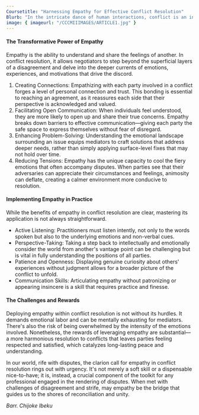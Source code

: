 ```yaml
---
Coursetitle: "Harnessing Empathy for Effective Conflict Resolution"
Blurb: "In the intricate dance of human interactions, conflict is an inescapable partner. Whether between individuals, within organizations, or across nations, the tremors of dissent echo universally. It’s within this frequently distressing tableau that empathy emerges—not simply as a virtuous trait, but as a critically important tool in the process of conflict resolution."
image: { imageurl: "/CCCMIIIMAGES/ARTICLE1.jpg" }
---
```


#### The Transformative Power of Empathy

Empathy is the ability to understand and share the feelings of another. In conflict resolution, it allows negotiators to step beyond the superficial layers of a disagreement and delve into the deeper currents of emotions, experiences, and motivations that drive the discord.

1. Creating Connections: Empathizing with each party involved in a conflict forges a level of personal connection and trust. This bonding is essential to reaching an agreement, as it reassures each side that their perspective is acknowledged and valued.
2. Facilitating Open Communication: When individuals feel understood, they are more likely to open up and share their true concerns. Empathy breaks down barriers to effective communication—giving each party the safe space to express themselves without fear of disregard.
3. Enhancing Problem-Solving: Understanding the emotional landscape surrounding an issue equips mediators to craft solutions that address deeper needs, rather than simply applying surface-level fixes that may not hold over time.
4. Reducing Tensions: Empathy has the unique capacity to cool the fiery emotions that often accompany disputes. When parties see that their adversaries can appreciate their circumstances and feelings, animosity can deflate, creating a calmer environment more conducive to resolution.

#### Implementing Empathy in Practice

While the benefits of empathy in conflict resolution are clear, mastering its application is not always straightforward.

- Active Listening: Practitioners must listen intently, not only to the words spoken but also to the underlying emotions and non-verbal cues.
- Perspective-Taking: Taking a step back to intellectually and emotionally consider the world from another's vantage point can be challenging but is vital in fully understanding the positions of all parties.
- Patience and Openness: Displaying genuine curiosity about others' experiences without judgment allows for a broader picture of the conflict to unfold.
- Communication Skills: Articulating empathy without patronizing or appearing insincere is a skill that requires practice and finesse.

#### The Challenges and Rewards

Deploying empathy within conflict resolution is not without its hurdles. It demands emotional labor and can be mentally exhausting for mediators. There's also the risk of being overwhelmed by the intensity of the emotions involved. Nonetheless, the rewards of leveraging empathy are substantial—a more harmonious resolution to conflicts that leaves parties feeling respected and satisfied, which catalyzes long-lasting peace and understanding.

In our world, rife with disputes, the clarion call for empathy in conflict resolution rings out with urgency. It's not merely a soft skill or a dispensable nice-to-have; it is, instead, a crucial component of the toolkit for any professional engaged in the rendering of disputes. When met with challenges of disagreement and strife, may empathy be the bridge that guides us to the shores of reconciliation and unity.

_Barr. Chijoke Ibeku_
